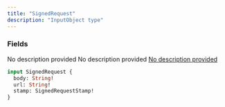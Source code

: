 ```yaml
---
title: "SignedRequest"
description: "InputObject type"
---
```


### Fields

<ResponseField name="body" type="String!" required>
  No description provided
</ResponseField>

<ResponseField name="url" type="String!" required>
  No description provided
</ResponseField>

<a href="/api-reference/types/signedrequeststamp">
  <ResponseField name="stamp" type="SignedRequestStamp!" required>
    No description provided
  </ResponseField>
</a>


```graphql SignedRequest
input SignedRequest {
  body: String!
  url: String!
  stamp: SignedRequestStamp!
}
```
